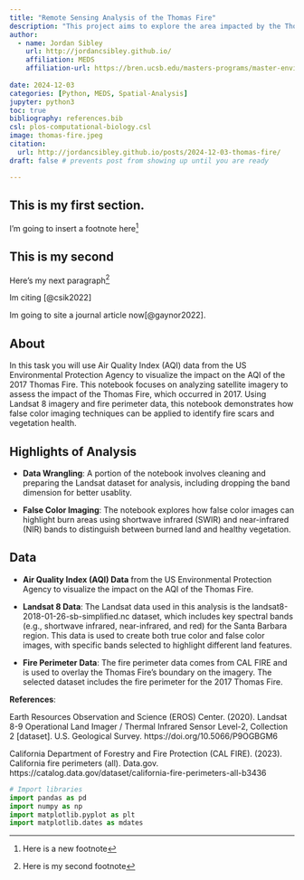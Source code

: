 ```yaml
---
title: "Remote Sensing Analysis of the Thomas Fire"
description: "This project aims to explore the area impacted by the Thomas Fire across Ventura and Santa Barbara counties in 2017."
author: 
  - name: Jordan Sibley 
    url: http://jordancsibley.github.io/
    affiliation: MEDS 
    affiliation-url: https://bren.ucsb.edu/masters-programs/master-environmental-data-science
    
date: 2024-12-03
categories: [Python, MEDS, Spatial-Analysis]
jupyter: python3
toc: true
bibliography: references.bib
csl: plos-computational-biology.csl
image: thomas-fire.jpeg
citation: 
  url: http://jordancsibley.github.io/posts/2024-12-03-thomas-fire/
draft: false # prevents post from showing up until you are ready 

---
```


## This is my first section.

I'm going to insert a footnote here[^1]

[^1]: Here is a new footnote

## This is my second

Here's my next paragraph[^2]

[^2]: Here is my second footnote

Im citing [@csik2022]

Im going to site a journal article now[@gaynor2022].


## About 

In this task you will use Air Quality Index (AQI) data from the US Environmental Protection Agency to visualize the impact on the AQI of the 2017 Thomas Fire. 
This notebook focuses on analyzing satellite imagery to assess the impact of the Thomas Fire, which occurred in 2017. Using Landsat 8 imagery and fire perimeter data, this notebook demonstrates how false color imaging techniques can be applied to identify fire scars and vegetation health. 

## Highlights of Analysis 

- **Data Wrangling**: A portion of the notebook involves cleaning and preparing the Landsat dataset for analysis, including dropping the band dimension for better usablity.

- **False Color Imaging**: The notebook explores how false color images can highlight burn areas using shortwave infrared (SWIR) and near-infrared (NIR) bands to distinguish between burned land and healthy vegetation.

## Data 

- **Air Quality Index (AQI) Data** from the US Environmental Protection Agency to visualize the impact on the AQI of the Thomas Fire.

- **Landsat 8 Data**: The Landsat data used in this analysis is the landsat8-2018-01-26-sb-simplified.nc dataset, which includes key spectral bands (e.g., shortwave infrared, near-infrared, and red) for the Santa Barbara region. This data is used to create both true color and false color images, with specific bands selected to highlight different land features.

- **Fire Perimeter Data**: The fire perimeter data comes from CAL FIRE and is used to overlay the Thomas Fire’s boundary on the imagery. The selected dataset includes the fire perimeter for the 2017 Thomas Fire.

**References**:

Earth Resources Observation and Science (EROS) Center. (2020). Landsat 8-9 Operational Land Imager / Thermal Infrared Sensor Level-2, Collection 2 [dataset]. U.S. Geological Survey. https://doi.org/10.5066/P9OGBGM6

California Department of Forestry and Fire Protection (CAL FIRE). (2023). California fire perimeters (all). Data.gov. https://catalog.data.gov/dataset/california-fire-perimeters-all-b3436

```python
# Import libraries 
import pandas as pd
import numpy as np
import matplotlib.pyplot as plt
import matplotlib.dates as mdates

```



